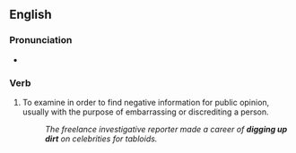 ==English==

===Pronunciation===
* {{audio|en|en-au-dig up dirt.ogg|Audio (AU)}}

===Verb===
{{en-verb|dig<,,dug> up dirt|head=[[dig up]] [[dirt]]}}

# {{lb|en|idiomatic|usually with ''on''}} To examine in order to find negative information for public opinion, usually with the purpose of embarrassing or discrediting a person.
#: ''The freelance investigative reporter made a career of '''digging up dirt''' on celebrities for tabloids.''